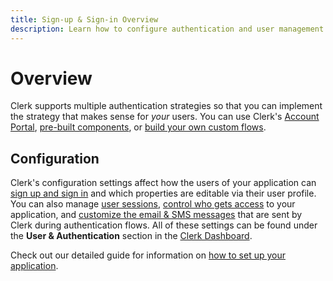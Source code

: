 ```yaml
---
title: Sign-up & Sign-in Overview
description: Learn how to configure authentication and user management for your Clerk application.
---
```


# Overview

Clerk supports multiple authentication strategies so that you can implement the strategy that makes sense for _your_ users. You can use Clerk's [Account Portal](/docs/account-portal/overview), [pre-built components](/docs/components/overview), or [build your own custom flows](/docs/custom-flows/overview).

## Configuration

Clerk's configuration settings affect how the users of your application can [sign up and sign in](/docs/authentication/configuration/sign-up-sign-in-options) and which properties are editable via their user profile. You can also manage [user sessions](/docs/authentication/configuration/session-options), [control who gets access](/docs/authentication/configuration/restrictions) to your application, and [customize the email & SMS messages](/docs/authentication/configuration/email-sms-templates) that are sent by Clerk during authentication flows. All of these settings can be found under the **User & Authentication** section in the [Clerk Dashboard](https://dashboard.clerk.com/).

Check out our detailed guide for information on [how to set up your application](/docs/quickstarts/setup-clerk).
